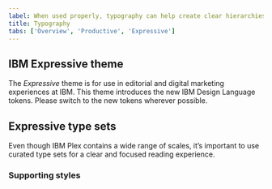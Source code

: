 ```yaml
---
label: When used properly, typography can help create clear hierarchies, organize information, and guide users through the product or experience.
title: Typography
tabs: ['Overview', 'Productive', 'Expressive']
---
```



## IBM Expressive theme

The _Expressive_ theme is for use in editorial and digital marketing experiences at IBM. This theme introduces the new IBM Design Language tokens. Please switch to the new tokens wherever possible.

## Expressive type sets

Even though IBM Plex contains a wide range of scales, it’s important to use curated type sets for a clear and focused reading experience.

### Supporting styles

<TypesetStyle breakpointControls={true} 
              title="Fluid headings"
              typesets="fluidHeading" />
<TypesetStyle breakpointControls={true} 
              title="Fluid paragraphs & quotes"
              typesets="fluidParagraph,fluidQuotation" />
<TypesetStyle breakpointControls={true} 
              title="Fluid display"
              typesets="fluidDisplay" />
